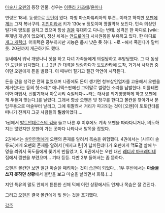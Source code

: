 [[마술사 오펜]]의 등장 인물. 성우는 [[이쿠라 카즈에]]/[[윤미나]]

연령은 18세. 동생으로 [[도틴]]이 있다. 자칭 마스마튜리아의 투견...이라고 하지만 [[오펜]]에게는 그저 복너구리. [[지인]]이라서 키가 130cm 정도이며 땅딸막해 보인다. 민속 의상인 털가죽 망토를 걸치고 있으며 항상 [[검]]을 휴대하고 다니는 변태. 성격은 한 마디로 [wiki:무개념 개념이 없으며], 정신 세계는 [[안드로메다]] 사차원쯤을 부유하고 있다. 한 마디로 [[개그 캐릭터]]. 어휘력은 풍부하지만 지능은 몹시 낮은 듯 하다. ~로 ~해서 죽인다가 말버릇. 20권까지 개근하기도 했다. 

동네에서 워낙 개망나니 짓을 하고 다녀 가족들에게 의절당하고 추방당했다. 그 때 동생인 도틴을 납치했다. (…) 2년 간 대륙을 방랑하다가 [[토토칸타]]에 도착, 거기서 사채업 중이던 오펜에게 돈을 빌렸다. 이 때부터 질기고 질긴 악연이 시작된다.

돈을 갚을 생각은 전혀 없었으며 나중에도 돈이 생기면 청부살인업자를 고용해서 오펜을 제거한다는 등의 헛소리[* 애니맥스판에선 그야말로 썰렁한 소리를 남발한다. 이를테면 이봐 마법사, 선밟기해서 아웃시켜 죽일테다~~라는 대사를 의기양양하게 하고 오펜에게 두들겨 맞는다.]를 날렸다. 그래서 항상 오펜은 빚 청구를 한다고 볼칸을 찾아가서 문답무용으로 마술부터 날리고, 그에 휘말려서 거리가 파괴되는 것이 [오펜]이 토토칸타를 떠나기 전까지 그곳 사람들의 '''일상'''이었다….

1권에서 [[발트안데르스의 검]]을 들고 나른 후 이후에도 계속 오펜을 따라다니거나, 의도하지는 않았지만 오펜이 가는 곳마다 나타나서 발목을 잡았다. 

2권에서는 [[살인인형]]에게 오펜의 존재를 알려서 목숨을 위협했다. 4권에서는 [사루아 솔류드]에게 오펜의 존재를 알려서 [매지크 린]이 납치된데다가 오펜에게 맥도걸 살해 누명을 씌워서 폭도들에게 쫓기게 만들었고, 5, 6권에서는 오펜 대신 [[레티샤 마크레디]]네 집에서 깽판을 부렸으며… 기타 등등. 다만 2부 들어서는 좀 뜸하다.

오펜은 볼칸만 보면 일단 마술을 때려박는 것이 습관이 되었다… 1부 후반에서는 '''마술을 쓰지 못하던 상황'''에서 볼칸을 보고 마술을 날리면서 회복.(…)

지인 특유의 말도 안되게 튼튼한 신체 덕에 이런 상황에서도 언제나 목숨은 잘 건진다. 

그리고 [[오펜]]은 결국 볼칸에게 빚 받는 것을 포기했다.

[[각주]]
